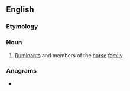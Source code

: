 ==English==

===Etymology===
{{compound|en|hoof|stock}}

===Noun===
{{head|en|noun}}

# [[ruminant|Ruminants]] and members of the [[horse]] [[family]].

===Anagrams===
* {{l|en|footshock}}